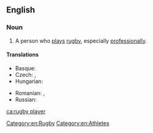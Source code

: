 ==English==

===Noun===
{{en-noun|head=[[rugby]] [[player]]}}

# A person who [[play]]s [[rugby]], especially [[professionally]].

====Translations====
{{trans-top|one who plays rugby}}
* Basque: {{t+|eu|errugbilari}}
* Czech: {{t+|cs|ragbista|m}}, {{t+|cs|ragbistka|f}}
* Hungarian: {{t|hu|rögbijátékos}}
{{trans-mid}}
* Romanian: {{t+|ro|rugbist|m}}, {{t|ro|rugbistă|f}}
* Russian: {{t+|ru|регбист|m|sc=Cyrl}}
{{trans-bottom}}

[[Category:en:Rugby]]
[[Category:en:Athletes]]

[[ca:rugby player]]